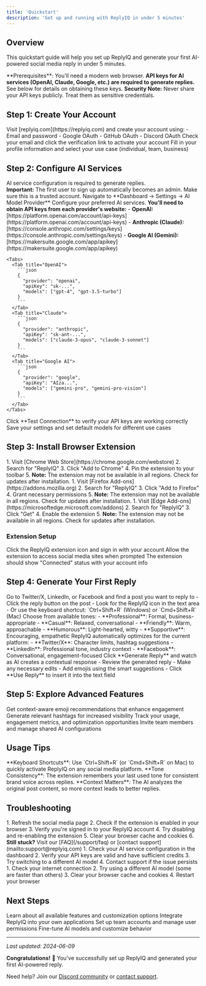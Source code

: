```yaml
---
title: 'Quickstart'
description: 'Get up and running with ReplyIQ in under 5 minutes'
---
```


## Overview

This quickstart guide will help you set up ReplyIQ and generate your first AI-powered social media reply in under 5 minutes.

<Info>
  **Prerequisites**: You'll need a modern web browser. <b>API keys for AI services (OpenAI, Claude, Google, etc.) are required to generate replies.</b> See below for details on obtaining these keys.
</Info>

<Warning>
  <b>Security Note:</b> Never share your API keys publicly. Treat them as sensitive credentials.
</Warning>

## Step 1: Create Your Account

<Steps>
  <Step title="Sign Up">
    Visit [replyiq.com](https://replyiq.com) and create your account using:
    - Email and password
    - Google OAuth
    - GitHub OAuth
    - Discord OAuth
  </Step>
  <Step title="Verify Email">
    Check your email and click the verification link to activate your account
  </Step>
  <Step title="Complete Profile">
    Fill in your profile information and select your use case (individual, team, business)
  </Step>
</Steps>

## Step 2: Configure AI Services

<Warning>
  AI service configuration is required to generate replies.<br/>
  <b>Important:</b> The first user to sign up automatically becomes an admin. Make sure this is a trusted account.
</Warning>

<Steps>
  <Step title="Access Admin Dashboard">
    Navigate to **Dashboard → Settings → AI Model Provider**
  </Step>
  <Step title="Add API Keys">
    Configure your preferred AI services. <b>You'll need to obtain API keys from each provider's website:</b>
    - <b>OpenAI:</b> [https://platform.openai.com/account/api-keys](https://platform.openai.com/account/api-keys)
    - <b>Anthropic (Claude):</b> [https://console.anthropic.com/settings/keys](https://console.anthropic.com/settings/keys)
    - <b>Google AI (Gemini):</b> [https://makersuite.google.com/app/apikey](https://makersuite.google.com/app/apikey)
    
    <Tabs>
      <Tab title="OpenAI">
        ```json
        {
          "provider": "openai",
          "apiKey": "sk-...",
          "models": ["gpt-4", "gpt-3.5-turbo"]
        }
        ```
      </Tab>
      <Tab title="Claude">
        ```json
        {
          "provider": "anthropic",
          "apiKey": "sk-ant-...",
          "models": ["claude-3-opus", "claude-3-sonnet"]
        }
        ```
      </Tab>
      <Tab title="Google AI">
        ```json
        {
          "provider": "google",
          "apiKey": "AIza...",
          "models": ["gemini-pro", "gemini-pro-vision"]
        }
        ```
      </Tab>
    </Tabs>
  </Step>
  <Step title="Test Connection">
    Click **Test Connection** to verify your API keys are working correctly
  </Step>
  <Step title="Save Configuration">
    Save your settings and set default models for different use cases
  </Step>
</Steps>

## Step 3: Install Browser Extension

<CardGroup cols={3}>
  <Card title="Chrome" icon="chrome">
    1. Visit [Chrome Web Store](https://chrome.google.com/webstore)
    2. Search for "ReplyIQ"
    3. Click "Add to Chrome"
    4. Pin the extension to your toolbar
    5. <b>Note:</b> The extension may not be available in all regions. Check for updates after installation.
  </Card>
  <Card title="Firefox" icon="firefox">
    1. Visit [Firefox Add-ons](https://addons.mozilla.org)
    2. Search for "ReplyIQ"
    3. Click "Add to Firefox"
    4. Grant necessary permissions
    5. <b>Note:</b> The extension may not be available in all regions. Check for updates after installation.
  </Card>
  <Card title="Edge" icon="edge">
    1. Visit [Edge Add-ons](https://microsoftedge.microsoft.com/addons)
    2. Search for "ReplyIQ"
    3. Click "Get"
    4. Enable the extension
    5. <b>Note:</b> The extension may not be available in all regions. Check for updates after installation.
  </Card>
</CardGroup>

### Extension Setup

<Steps>
  <Step title="Sign In">
    Click the ReplyIQ extension icon and sign in with your account
  </Step>
  <Step title="Grant Permissions">
    Allow the extension to access social media sites when prompted
  </Step>
  <Step title="Verify Connection">
    The extension should show "Connected" status with your account info
  </Step>
</Steps>

## Step 4: Generate Your First Reply

<Steps>
  <Step title="Navigate to Social Media">
    Go to Twitter/X, LinkedIn, or Facebook and find a post you want to reply to
  </Step>
  <Step title="Activate ReplyIQ">
    - Click the reply button on the post
    - Look for the ReplyIQ icon in the text area
    - Or use the keyboard shortcut: `Ctrl+Shift+R` (Windows) or `Cmd+Shift+R` (Mac)
  </Step>
  <Step title="Configure Your Reply">
    <Tabs>
      <Tab title="Tone Selection">
        Choose from available tones:
        - **Professional**: Formal, business-appropriate
        - **Casual**: Relaxed, conversational
        - **Friendly**: Warm, approachable
        - **Humorous**: Light-hearted, witty
        - **Supportive**: Encouraging, empathetic
      </Tab>
      <Tab title="Platform Optimization">
        ReplyIQ automatically optimizes for the current platform:
        - **Twitter/X**: Character limits, hashtag suggestions
        - **LinkedIn**: Professional tone, industry context
        - **Facebook**: Conversational, engagement-focused
      </Tab>
    </Tabs>
  </Step>
  <Step title="Generate Reply">
    Click **Generate Reply** and watch as AI creates a contextual response
  </Step>
  <Step title="Review and Edit">
    - Review the generated reply
    - Make any necessary edits
    - Add emojis using the smart suggestions
    - Click **Use Reply** to insert it into the text field
  </Step>
</Steps>

## Step 5: Explore Advanced Features

<CardGroup cols={2}>
  <Card title="Emoji Suggestions" icon="face-smile">
    Get context-aware emoji recommendations that enhance engagement
  </Card>
  <Card title="Hashtag Generation" icon="hashtag">
    Generate relevant hashtags for increased visibility
  </Card>
  <Card title="Analytics Dashboard" icon="chart-bar">
    Track your usage, engagement metrics, and optimization opportunities
  </Card>
  <Card title="Team Collaboration" icon="users">
    Invite team members and manage shared AI configurations
  </Card>
</CardGroup>

## Usage Tips

<Tip>
  **Keyboard Shortcuts**: Use `Ctrl+Shift+R` (or `Cmd+Shift+R` on Mac) to quickly activate ReplyIQ on any social media platform.
</Tip>

<Tip>
  **Tone Consistency**: The extension remembers your last used tone for consistent brand voice across replies.
</Tip>

<Tip>
  **Context Matters**: The AI analyzes the original post content, so more context leads to better replies.
</Tip>

## Troubleshooting

<AccordionGroup>
  <Accordion title="Extension not appearing">
    1. Refresh the social media page
    2. Check if the extension is enabled in your browser
    3. Verify you're signed in to your ReplyIQ account
    4. Try disabling and re-enabling the extension
    5. Clear your browser cache and cookies
    6. <b>Still stuck?</b> Visit our [FAQ](/support/faq) or [contact support](mailto:support@replyiq.com)
  </Accordion>

  <Accordion title="AI generation failing">
    1. Check your AI service configuration in the dashboard
    2. Verify your API keys are valid and have sufficient credits
    3. Try switching to a different AI model
    4. Contact support if the issue persists
  </Accordion>

  <Accordion title="Slow response times">
    1. Check your internet connection
    2. Try using a different AI model (some are faster than others)
    3. Clear your browser cache and cookies
    4. Restart your browser
  </Accordion>
</AccordionGroup>

## Next Steps

<CardGroup cols={2}>
  <Card
    title="Explore Features"
    icon="compass"
    href="/features/ai-reply-generation"
  >
    Learn about all available features and customization options
  </Card>
  <Card
    title="API Integration"
    icon="code"
    href="/api-reference/introduction"
  >
    Integrate ReplyIQ into your own applications
  </Card>
  <Card
    title="Team Setup"
    icon="users"
    href="/dashboard/team-management"
  >
    Set up team accounts and manage user permissions
  </Card>
  <Card
    title="Advanced Configuration"
    icon="cog"
    href="/guides/ai-model-setup"
  >
    Fine-tune AI models and customize behavior
  </Card>
</CardGroup>

---

_Last updated: 2024-06-09_

**Congratulations!** 🎉 You've successfully set up ReplyIQ and generated your first AI-powered reply. 

Need help? Join our [Discord community](https://discord.gg/replyiq) or [contact support](mailto:support@replyiq.com).